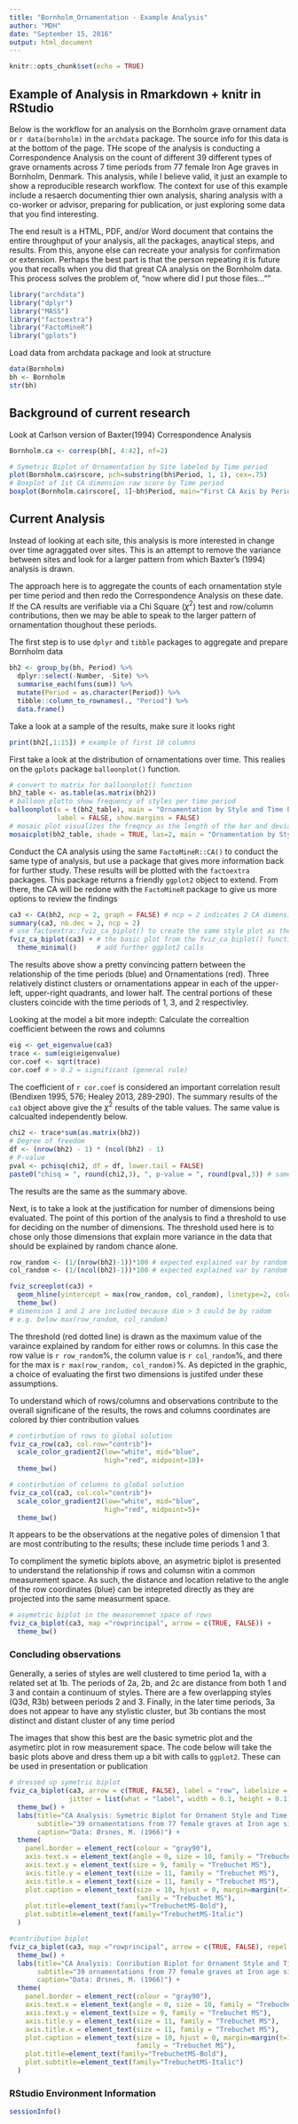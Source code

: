 ```yaml
---
title: "Bornholm_Ornamentation - Example Analysis"
author: "MDH"
date: "September 15, 2016"
output: html_document
---
```


```r
knitr::opts_chunk$set(echo = TRUE)
```

## Example of Analysis in Rmarkdown + knitr in RStudio

Below is the workflow for an analysis on the Bornholm grave ornament data or `r data(bornholm)` in the `archdata` package.  The source info for this data is at the bottom of the page.  THe scope of the analysis is conducting a Correspondence Analysis on the count of different 39 different types of grave ornaments across 7 time periods from 77 female Iron Age graves in Bornholm, Denmark.  This analysis, while I believe valid, it just an example to show a reproducible research workflow.  The context for use of this example include a resaerch documenting thier own analysis, sharing analysis with a co-worker or advisor, preparing for publication, or just exploring some data that you find interesting. 

The end result is a HTML, PDF, and/or Word document that contains the entire throughput of your analysis, all the packages, anaytical steps, and results.  From this, anyone else can recreate your analysis for confirmation or extension.  Perhaps the best part is that the person repeating it is future you that recalls when you did that great CA analysis on the Bornholm data.  This process solves the problem of, "now where did I put those files...""

```r
library("archdata")
library("dplyr")
library("MASS")
library("factoextra")
library("FactoMineR")
library("gplots")
```

Load data from archdata package and look at structure

```r
data(Bornholm)
bh <- Bornholm
str(bh)
```

## Background of current research
Look at Carlson version of Baxter(1994) Correspondence Analysis
```r
Bornholm.ca <- corresp(bh[, 4:42], nf=2)
```

```r
# Symetric Biplot of Ornamentation by Site labeled by Time period
plot(Bornholm.ca$rscore, pch=substring(bh$Period, 1, 1), cex=.75)
# Boxplot of 1st CA dimension raw score by Time period
boxplot(Bornholm.ca$rscore[, 1]~bh$Period, main="First CA Axis by Period")
```

## Current Analysis
Instead of looking at each site, this analysis is more interested in change over time agraggated over sites.  This is an attempt to remove the variance between sites and look for a larger pattern from which Baxter's (1994) analysis is drawn.

The approach here is to aggregate the counts of each ornamentation style per time period and then redo the Correspondence Analysis on these date.  If the CA results are verifiable via a Chi Square ($\chi^2$) test and row/column contributions, then we may be able to speak to the larger pattern of ornamentation thoughout these periods.

The first step is to use `dplyr` and `tibble` packages to aggregate and prepare Bornholm data
```r
bh2 <- group_by(bh, Period) %>%
  dplyr::select(-Number, -Site) %>%
  summarise_each(funs(sum)) %>%
  mutate(Period = as.character(Period)) %>%
  tibble::column_to_rownames(., "Period") %>%
  data.frame()
```

Take a look at a sample of the results, make sure it looks right
```r
print(bh2[,1:15]) # example of first 10 columns
```


First take a look at the distribution of ornamentations over time. This realies on the `gplots` package `balloonplot()` function.
```r
# convert to matrix for balloonplot() function
bh2_table <- as.table(as.matrix(bh2))
# balloon plotto show frequency of styles per time period
balloonplot(x = t(bh2_table), main = "Ornamentation by Style and Time Period", xlab ="", ylab="",
            label = FALSE, show.margins = FALSE)
# mosaic plot visualizes the freqncy as the length of the bar and deviation for the expected-by-random frequency as color (red for less than expected, blue for more than expected)
mosaicplot(bh2_table, shade = TRUE, las=2, main = "Ornamentation by Style and Time Period")
```

Conduct the CA analysis using the same `FactoMineR::CA()` to conduct the same type of analysis, but use a package that gives more information back for further study.  These results will be plotted with the `factoextra` packages.  This package returns a friendly `ggplot2` object to extend. From there, the CA will be redone with the `FactoMineR` package to give us more options to review the findings
```r
ca3 <- CA(bh2, ncp = 2, graph = FALSE) # ncp = 2 indicates 2 CA dimensions 
summary(ca3, nb.dec = 2, ncp = 2) 
# use factoextra::fviz_ca_biplot() to create the same style plot as the Symetric Biplot above
fviz_ca_biplot(ca3) + # the basic plot from the fviz_ca_biplot() function
  theme_minimal()     # add further ggplot2 calls
```


The results above show a pretty convincing pattern between the relationship of the time periods (blue) and Ornamentations (red).  Three relatively distinct clusters or ornamentations appear in each of the upper-left, upper-right quadrants, and lower half.  The central portions of these clusters coincide with the time periods of 1, 3, and 2 respectivley.  

Looking at the model a bit more indepth:
Calculate the correaltion coefficient between the rows and columns
```r
eig <- get_eigenvalue(ca3)
trace <- sum(eig$eigenvalue) 
cor.coef <- sqrt(trace)
cor.coef # > 0.2 = significant (general rule)
```

The coefficient of `r cor.coef` is considered an important correlation result (Bendixen 1995, 576; Healey 2013, 289-290).  The summary results of the `ca3` object above give the $\chi^2$ results of the table values.  The same value is calcualted independently below.
```r
chi2 <- trace*sum(as.matrix(bh2))
# Degree of freedom
df <- (nrow(bh2) - 1) * (ncol(bh2) - 1)
# P-value
pval <- pchisq(chi2, df = df, lower.tail = FALSE)
paste0("chisq = ", round(chi2,3), ", p-value = ", round(pval,3)) # same as summary(ca3)
```
The results are the same as the summary above.

Next, is to take a look at the justification for number of dimensions being evaluated.  The point of this portion of the analysis to find a threshold to use for deciding on the number of dimensions.  The threshold used here is to chose only those dimensions that explain more variance in the data that should be explained by random chance alone.

```r
row_random <- (1/(nrow(bh2)-1))*100 # expected explained var by random for row
col_random <- (1/(ncol(bh2)-1))*100 # expected explained var by random for col

fviz_screeplot(ca3) +
  geom_hline(yintercept = max(row_random, col_random), linetype=2, color="red") +
  theme_bw()
# dimension 1 and 2 are included because dim > 3 could be by radom
# e.g. below max(row_random, col_random)
```

The threshold (red dotted line) is drawn as the maximum value of the varaince explained by random for either rows or columns. In this case the row value is `r row_random`%, the column value is `r col_random`%, and there for the max is `r max(row_random, col_random)`%.  As depicted in the graphic, a choice of evaluating the first two dimensions is justifed under these assumptions.

To understand which of rows/columns and observations contribute to the overall significane of the results, the rows and columns coordinates are colored by thier contribution values

```r
# contirbution of rows to global solution
fviz_ca_row(ca3, col.row="contrib")+
  scale_color_gradient2(low="white", mid="blue", 
                        high="red", midpoint=10)+
  theme_bw()
```
```r
# contirbution of columns to global solution
fviz_ca_col(ca3, col.col="contrib")+
  scale_color_gradient2(low="white", mid="blue", 
                        high="red", midpoint=5)+
  theme_bw()
```

It appears to be the observations at the negative poles of dimension 1 that are most contributing to the results; these include time periods 1 and 3.

To compliment the symetic biplots above, an asymetric biplot is presented to understand the relationship if rows and columsn witin a common measurement space.  As such, the distance and location relative to the angle of the row coordinates (blue) can be intepreted directly as they are projected into the same measurment space.  
```r
# asymetric biplot in the measuremnet space of rows
fviz_ca_biplot(ca3, map ="rowprincipal", arrow = c(TRUE, FALSE)) +
  theme_bw()
```

### Concluding observations
Generally, a series of styles are well clustered to time period 1a, with a related set at 1b.  The periods of 2a, 2b, and 2c are distance from both 1 and 3 and contain a continuum of styles.  There are a few overlapping styles (Q3d, R3b) between periods 2 and 3.  Finally, in the later time periods, 3a does not appear to have any stylistic cluster, but 3b contians the most distinct and distant cluster of any time period

The images that show this best are the basic symetric plot and the asymetirc plot in row measurement space.  The code below will take the basic plots above and dress them up a bit with calls to `ggplot2`. These can be used in presentation or publication

```r
# dressed up symetric biplot
fviz_ca_biplot(ca3, arrow = c(TRUE, FALSE), label = "row", labelsize = 5,
               jitter = list(what = "label", width = 0.1, height = 0.1)) +
  theme_bw() +
  labs(title="CA Analysis: Symetric Biplot for Ornament Style and Time Period ",
       subtitle="39 ornamentations from 77 female graves at Iron age sites in Bornholm, Denmark",
       caption="Data: Ørsnes, M. (1966)") +
  theme(
    panel.border = element_rect(colour = "gray90"),
    axis.text.x = element_text(angle = 0, size = 10, family = "Trebuchet MS"),
    axis.text.y = element_text(size = 9, family = "Trebuchet MS"),
    axis.title.y = element_text(size = 11, family = "Trebuchet MS"),
    axis.title.x = element_text(size = 11, family = "Trebuchet MS"),
    plot.caption = element_text(size = 10, hjust = 0, margin=margin(t=10), 
                                family = "Trebuchet MS"),
    plot.title=element_text(family="TrebuchetMS-Bold"),
    plot.subtitle=element_text(family="TrebuchetMS-Italic")
  )

#contribution biplot
fviz_ca_biplot(ca3, map ="rowprincipal", arrow = c(TRUE, FALSE), repel = TRUE) +
  theme_bw() +
  labs(title="CA Analysis: Conribution Biplot for Ornament Style and Time Period ",
       subtitle="39 ornamentations from 77 female graves at Iron age sites in Bornholm, Denmark",
       caption="Data: Ørsnes, M. (1966)") +
  theme(
    panel.border = element_rect(colour = "gray90"),
    axis.text.x = element_text(angle = 0, size = 10, family = "Trebuchet MS"),
    axis.text.y = element_text(size = 9, family = "Trebuchet MS"),
    axis.title.y = element_text(size = 11, family = "Trebuchet MS"),
    axis.title.x = element_text(size = 11, family = "Trebuchet MS"),
    plot.caption = element_text(size = 10, hjust = 0, margin=margin(t=10), 
                                family = "Trebuchet MS"),
    plot.title=element_text(family="TrebuchetMS-Bold"),
    plot.subtitle=element_text(family="TrebuchetMS-Italic")
  )
```

### RStudio Environment Information

```r
sessionInfo()
```







